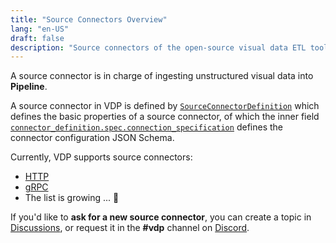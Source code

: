 ```yaml
---
title: "Source Connectors Overview"
lang: "en-US"
draft: false
description: "Source connectors of the open-source visual data ETL tool VDP https://github.com/instill-ai/vdp"
---
```


A source connector is in charge of ingesting unstructured visual data into **Pipeline**.

A source connector in VDP is defined by [`SourceConnectorDefinition`](https://github.com/instill-ai/protobufs/blob/main/vdp/connector/v1alpha/connector_definition.proto#L104-L124)
which defines the basic properties of a source connector, of which the inner field [`connector_definition.spec.connection_specification`](https://github.com/instill-ai/protobufs/blob/main/vdp/connector/v1alpha/spec.proto#L43-L45)
defines the connector configuration JSON Schema.

Currently, VDP supports source connectors:

- [HTTP](/docs/source-connectors/http)
- [gRPC](/docs/source-connectors/grpc)
- The list is growing ... 🌱

If you'd like to **ask for a new source connector**, you can create a topic in [Discussions](https://github.com/instill-ai/vdp/discussions), or request it in the **#vdp** channel on [Discord](https://discord.gg/sevxWsqpGh).
